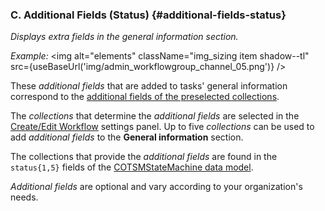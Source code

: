
<div className="alert alert--secondary">

### C. Additional Fields (Status) {#additional-fields-status}
_Displays extra fields in the general information section._

_Example:_
<img alt="elements" className="img_sizing item shadow--tl" src={useBaseUrl('img/admin_workflowgroup_channel_05.png')} />
<br/>

These _additional fields_ that are added to tasks' general information correspond to the [additional fields of the preselected collections](/docs/documentation/admin/database/admin_collections#additional-fields).

The _collections_ that determine the _additional fields_ are selected in the [Create/Edit Workflow](/docs/documentation/admin/workflows/settings_panels/workflow_create_edit#additional-fields) settings panel. Up to five _collections_ can be used to add _additional fields_ to the **General information** section.

The collections that provide the _additional fields_ are found in the `status{1,5}` fields of the [COTSMStateMachine data model](/docs/documentation/models/tasks/model_tasks).

_Additional fields_ are optional and vary according to your organization's needs.

</div>
<br/>
